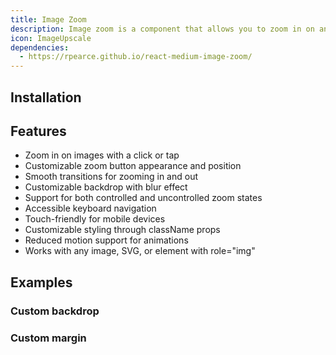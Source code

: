 ```yaml
---
title: Image Zoom
description: Image zoom is a component that allows you to zoom in on an image.
icon: ImageUpscale
dependencies:
  - https://rpearce.github.io/react-medium-image-zoom/
---
```


<Preview path="image-zoom" />

## Installation

<Installer packageName="image-zoom" />

## Features

- Zoom in on images with a click or tap
- Customizable zoom button appearance and position
- Smooth transitions for zooming in and out
- Customizable backdrop with blur effect
- Support for both controlled and uncontrolled zoom states
- Accessible keyboard navigation
- Touch-friendly for mobile devices
- Customizable styling through className props
- Reduced motion support for animations
- Works with any image, SVG, or element with role="img"

## Examples

### Custom backdrop

<Preview path="image-zoom-background" />

### Custom margin

<Preview path="image-zoom-margin" />
